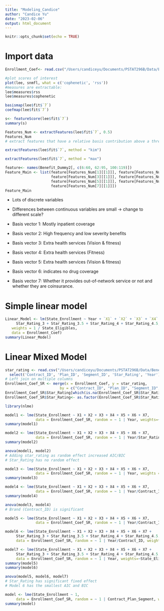 ```yaml
---
title: "Modeling_Candice"
author: "Candice Yu"
date: "2023-02-06"
output: html_document
---
```


```r
knitr::opts_chunk$set(echo = TRUE)
```

# Import data
```r
Enrollment_Coef<- read.csv("/Users/candiceyu/Documents/PSTAT296B/Data/Enrollment_Coef.csv")
```

```r
#plot scores of interest
plot(lee, snmfl, what = c('cophenetic', 'rss'))
#measures are extractable:
lee$measures$rss
lee$measures$cophenetic
```

```r
basismap(lee$fit$`7`)
coefmap(lee$fit$`7`)
```

```r
s<- featureScore(lee$fit$`7`)
summary(s)

Features_Num <- extractFeatures(lee$fit$`7`, 0.5)
Features_Num
# extract features that have a relative basis contribution above a threshold of 0.5

extractFeatures(lee$fit$`7`, method = "kim")

extractFeatures(lee$fit$`7`, method = "max")
```

```r
feature<- names(Benefit_Dummy2[, c(6:60, 62:95, 100:119)])
Feature_Main <- list(feature[Features_Num[1][[1]]], feature[Features_Num[2][[1]]], 
                     feature[Features_Num[3][[1]]], feature[Features_Num[4][[1]]], 
                     feature[Features_Num[5][[1]]], feature[Features_Num[6][[1]]], 
                     feature[Features_Num[7][[1]]])
Feature_Main
```
- Lots of discrete variables
- Differences between continuous variables are small -> change to different scale? 

- Basis vector 1: Mostly inpatient coverage 
- Basis vector 2: High frequency and low severity benefits  
- Basis vector 3: Extra health services (Vision & fitness) 
- Basis vector 4: Extra health services (Fitness)
- Basis vector 5: Extra health services (Vision & fitness)
- Basis vector 6: indicates no drug coverage
- Basis vector 7: Whether it provides out-of-network service or not and whether they are coinsurance. 


# Simple linear model 
```r
Linear_Model <- lm(State_Enrollment ~ Year + `X1` + `X2` + `X3` + `X4` +`X5` + `X6` + `X7` + 
     Star_Rating_3 + Star_Rating_3.5 + Star_Rating_4 + Star_Rating_4.5, 
   weights = 1 / State_Eligibles, 
   data = Enrollment_Coef)
summary(Linear_Model)
```

# Linear Mixed Model

```r
star_rating <- read.csv("/Users/candiceyu/Documents/PSTAT296B/Data/Benefit_Total.csv") %>% 
  select('Contract_ID', 'Plan_ID', 'Segment_ID', 'Star_Rating', 'Year')
# Left join on multiple columns
Enrollment_Coef_SR <- merge(x = Enrollment_Coef, y = star_rating, 
                         by = c("Contract_ID", "Plan_ID", "Segment_ID", "Year"), all.x=TRUE)
Enrollment_Coef_SR$Star_Rating[which(is.na(Enrollment_Coef_SR$Star_Rating))] = 0
Enrollment_Coef_SR$Star_Rating<- as.factor(Enrollment_Coef_SR$Star_Rating)
```

```r
library(nlme)

model1 <- lme(State_Enrollment ~ X1 + X2 + X3 + X4 + X5 + X6 + X7, 
              data = Enrollment_Coef_SR, random = ~ 1 | Year, weights=~State_Eligibles)
summary(model1)

model2 <- lme(State_Enrollment ~ X1 + X2 + X3 + X4 + X5 + X6 + X7, 
              data = Enrollment_Coef_SR, random = ~ 1 | Year/Star_Rating, weights=~State_Eligibles)
summary(model2)
```
```r
anova(model1, model2)
# Adding star_rating as random effect increased AIC/BIC
# Star_Rating has no random effect 
```
```r
model3 <- lme(State_Enrollment ~ X1 + X2 + X3 + X4 + X5 + X6 + X7, 
              data = Enrollment_Coef_SR, random = ~ 1 | Year, weights =~State_Eligibles)
summary(model3)

model4 <- lme(State_Enrollment ~ X1 + X2 + X3 + X4 + X5 + X6 + X7, 
              data = Enrollment_Coef_SR, random = ~ 1 | Year/Contract_ID, weights=~State_Eligibles)
summary(model4)
```

```r
anova(model3, model4)
# Brand (Contract_ID) is significant 
```


```r
model5 <- lme(State_Enrollment ~ X1 + X2 + X3 + X4 + X5 + X6 + X7, 
              data = Enrollment_Coef_SR, random = ~ 1 | Year/Contract_ID, weights=~State_Eligibles)

model6 <- lme(State_Enrollment ~ X1 + X2 + X3 + X4 + X5 + X6 + X7 + 
     Star_Rating_3 + Star_Rating_3.5 + Star_Rating_4 + Star_Rating_4.5, 
     data = Enrollment_Coef_SR, random = ~ 1 | Year/Contract_ID, weights=~State_Eligibles)

model7 <- lme(State_Enrollment ~ X1 + X2 + X3 + X4 + X5 + X6 + X7 + 
     Star_Rating_3 + Star_Rating_3.5 + Star_Rating_4 + Star_Rating_4.5, 
     data = Enrollment_Coef_SR, random = ~ 1 | Year, weights=~State_Eligibles)
summary(model5)
summary(model6)

```
```r
anova(model5, model6, model7)
# Star_Rating has significant fixed effect 
# Model 6 has the smallest AIC and BIC
```
```r
model <- lme(State_Enrollment ~ 1, 
     data = Enrollment_Coef_SR, random = ~ 1 | Contract_Plan_Segment, weights=~State_Eligibles)
summary(model)
```

